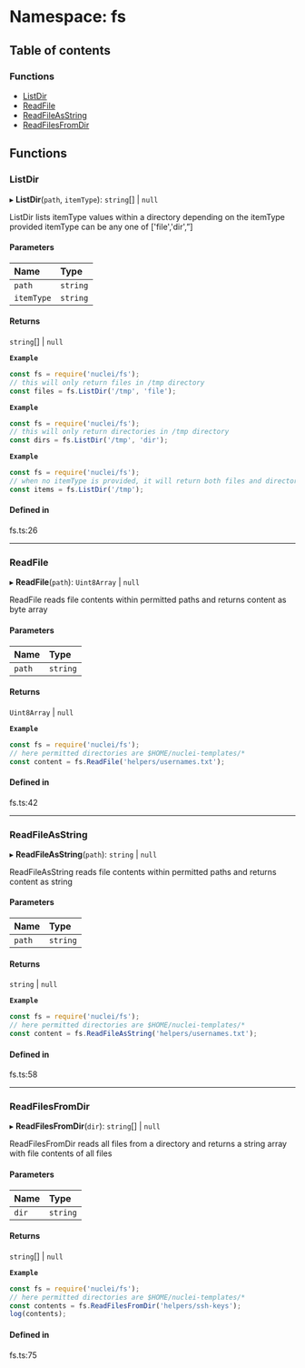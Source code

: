 # Namespace: fs

## Table of contents

### Functions

- [ListDir](/templates/protocols/javascript/modules/fs.md#listdir)
- [ReadFile](/templates/protocols/javascript/modules/fs.md#readfile)
- [ReadFileAsString](/templates/protocols/javascript/modules/fs.md#readfileasstring)
- [ReadFilesFromDir](/templates/protocols/javascript/modules/fs.md#readfilesfromdir)

## Functions

### ListDir

▸ **ListDir**(`path`, `itemType`): `string`[] \| ``null``

ListDir lists itemType values within a directory
depending on the itemType provided
itemType can be any one of ['file','dir',”]

#### Parameters

| Name | Type |
| :------ | :------ |
| `path` | `string` |
| `itemType` | `string` |

#### Returns

`string`[] \| ``null``

**`Example`**

```javascript
const fs = require('nuclei/fs');
// this will only return files in /tmp directory
const files = fs.ListDir('/tmp', 'file');
```

**`Example`**

```javascript
const fs = require('nuclei/fs');
// this will only return directories in /tmp directory
const dirs = fs.ListDir('/tmp', 'dir');
```

**`Example`**

```javascript
const fs = require('nuclei/fs');
// when no itemType is provided, it will return both files and directories
const items = fs.ListDir('/tmp');
```

#### Defined in

fs.ts:26

___

### ReadFile

▸ **ReadFile**(`path`): `Uint8Array` \| ``null``

ReadFile reads file contents within permitted paths
and returns content as byte array

#### Parameters

| Name | Type |
| :------ | :------ |
| `path` | `string` |

#### Returns

`Uint8Array` \| ``null``

**`Example`**

```javascript
const fs = require('nuclei/fs');
// here permitted directories are $HOME/nuclei-templates/*
const content = fs.ReadFile('helpers/usernames.txt');
```

#### Defined in

fs.ts:42

___

### ReadFileAsString

▸ **ReadFileAsString**(`path`): `string` \| ``null``

ReadFileAsString reads file contents within permitted paths
and returns content as string

#### Parameters

| Name | Type |
| :------ | :------ |
| `path` | `string` |

#### Returns

`string` \| ``null``

**`Example`**

```javascript
const fs = require('nuclei/fs');
// here permitted directories are $HOME/nuclei-templates/*
const content = fs.ReadFileAsString('helpers/usernames.txt');
```

#### Defined in

fs.ts:58

___

### ReadFilesFromDir

▸ **ReadFilesFromDir**(`dir`): `string`[] \| ``null``

ReadFilesFromDir reads all files from a directory
and returns a string array with file contents of all files

#### Parameters

| Name | Type |
| :------ | :------ |
| `dir` | `string` |

#### Returns

`string`[] \| ``null``

**`Example`**

```javascript
const fs = require('nuclei/fs');
// here permitted directories are $HOME/nuclei-templates/*
const contents = fs.ReadFilesFromDir('helpers/ssh-keys');
log(contents);
```

#### Defined in

fs.ts:75
